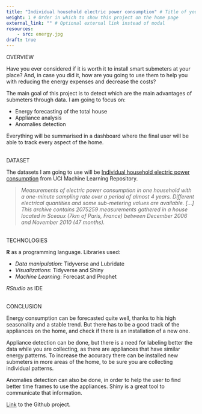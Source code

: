 ```yaml
---
title: "Individual household electric power consumption" # Title of your project
weight: 1 # Order in which to show this project on the home page
external_link: "" # Optional external link instead of modal
resources:
    - src: energy.jpg
draft: true
---
```

OVERVIEW

Have you ever considered if it is worth it to install smart submeters at your place? And, in case you did it, how are you going to use them to help you with reducing the energy expenses and decrease the costs? 

The main goal of this project is to detect which are the main advantages of submeters through data. I am going to focus on: 

* Energy forecasting of the total house
* Appliance analysis
* Anomalies detection

Everything will be summarised in a dashboard where the final user will be able to track every aspect of the home. 

\
DATASET

The datasets I am going to use will be [Individual household electric power consumption](https://archive.ics.uci.edu/ml/datasets/Individual+household+electric+power+consumption) from UCI Machine Learning Repository. 

> *Measurements of electric power consumption in one household with a one-minute sampling rate over a period of almost 4 years. Different electrical quantities and some sub-metering values are available. [...] This archive contains 2075259 measurements gathered in a house located in Sceaux (7km of Paris, France) between December 2006 and November 2010 (47 months).* 

\
TECHNOLOGIES

**R** as a programming language. Libraries used: 

* *Data manipulation*: Tidyverse and Lubridate 
* *Visualizations*: Tidyverse and Shiny
* *Machine Learning*: Forecast and Prophet

*RStudio* as IDE

\
CONCLUSION

Energy consumption can be forecasted quite well, thanks to his high seasonality and a stable trend. But there has to be a good track of the appliances on the home, and check if there is an installation of a new one. 

Appliance detection can be done, but there is a need for labeling better the data while you are collecting, as there are appliances that have similar energy patterns. To increase the accuracy there can be installed new submeters in more areas of the home, to be sure you are collecting individual patterns. 

Anomalies detection can also be done, in order to help the user to find better time frames to use the appliances. Shiny is a great tool to communicate that information.

[Link](https://github.com/JoanClaverol/ubiqum_energyConsumption) to the Github project.